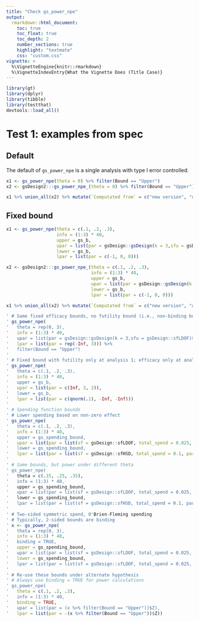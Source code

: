 ```yaml
---
title: "Check gs_power_npe"
output:
  rmarkdown::html_document:
    toc: true
    toc_float: true
    toc_depth: 2
    number_sections: true
    highlight: "textmate"
    css: "custom.css"
vignette: >
  %\VignetteEngine{knitr::rmarkdown}
  %\VignetteIndexEntry{What the Vignette Does (Title Case)}
---
```


```r
library(gt)
library(dplyr)
library(tibble)
library(testthat)
devtools::load_all()
```


# Test 1: examples from spec

## Default
The default of `gs_power_npe` is a single analysis with type I error controlled.
```r
x1 <- gs_power_npe(theta = 0) %>% filter(Bound == "Upper")
x2 <- gsDesign2:::gs_power_npe_(theta = 0) %>% filter(Bound == "Upper")

x1 %>% union_all(x2) %>% mutate(`Computated from` = c("new version", "old version"))
```

## Fixed bound
```r
x1 <- gs_power_npe(theta = c(.1, .2, .3),
                   info = (1:3) * 40,
                   upper = gs_b,
                   upar = list(par = gsDesign::gsDesign(k = 3,sfu = gsDesign::sfLDOF)$upper$bound),
                   lower = gs_b,
                   lpar = list(par = c(-1, 0, 0)))

x2 <- gsDesign2:::gs_power_npe_(theta = c(.1, .2, .3),
                                info = (1:3) * 40,
                                upper = gs_b,
                                upar = list(par = gsDesign::gsDesign(k = 3,sfu = gsDesign::sfLDOF)$upper$bound),
                                lower = gs_b,
                                lpar = list(par = c(-1, 0, 0)))

x1 %>% union_all(x2) %>% mutate(`Computated from` = c("new version", "old version"))
```

```r
' # Same fixed efficacy bounds, no futility bound (i.e., non-binding bound), null hypothesis
' gs_power_npe(
'   theta = rep(0, 3),
'   info = (1:3) * 40,
'   upar = list(par = gsDesign::gsDesign(k = 3,sfu = gsDesign::sfLDOF)$upper$bound),
'   lpar = list(par = rep(-Inf, 3))) %>%
'   filter(Bound == "Upper")
'
' # Fixed bound with futility only at analysis 1; efficacy only at analyses 2, 3
' gs_power_npe(
'   theta = c(.1, .2, .3),
'   info = (1:3) * 40,
'   upper = gs_b,
'   upar = list(par = c(Inf, 3, 2)),
'   lower = gs_b,
'   lpar = list(par = c(qnorm(.1), -Inf, -Inf)))
'
' # Spending function bounds
' # Lower spending based on non-zero effect
' gs_power_npe(
'   theta = c(.1, .2, .3),
'   info = (1:3) * 40,
'   upper = gs_spending_bound,
'   upar = list(par = list(sf = gsDesign::sfLDOF, total_spend = 0.025, param = NULL, timing = NULL)),
'   lower = gs_spending_bound,
'   lpar = list(par = list(sf = gsDesign::sfHSD, total_spend = 0.1, param = -1, timing = NULL)))
'
' # Same bounds, but power under different theta
' gs_power_npe(
'   theta = c(.15, .25, .35),
'   info = (1:3) * 40,
'   upper = gs_spending_bound,
'   upar = list(par = list(sf = gsDesign::sfLDOF, total_spend = 0.025, param = NULL, timing = NULL)),
'   lower = gs_spending_bound,
'   lpar = list(par = list(sf = gsDesign::sfHSD, total_spend = 0.1, param = -1, timing = NULL)))
'
' # Two-sided symmetric spend, O'Brien-Fleming spending
' # Typically, 2-sided bounds are binding
' x <- gs_power_npe(
'   theta = rep(0, 3),
'   info = (1:3) * 40,
'   binding = TRUE,
'   upper = gs_spending_bound,
'   upar = list(par = list(sf = gsDesign::sfLDOF, total_spend = 0.025, param = NULL, timing = NULL)),
'   lower = gs_spending_bound,
'   lpar = list(par = list(sf = gsDesign::sfLDOF, total_spend = 0.025, param = NULL, timing = NULL)))
'
' # Re-use these bounds under alternate hypothesis
' # Always use binding = TRUE for power calculations
' gs_power_npe(
'   theta = c(.1, .2, .3),
'   info = (1:3) * 40,
'   binding = TRUE,
'   upar = list(par = (x %>% filter(Bound == "Upper"))$Z),
'   lpar = list(par = -(x %>% filter(Bound == "Upper"))$Z))

```


